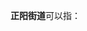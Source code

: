 '''正阳街道'''可以指：
{{PRC admin/disambig|15/07/02/001/000|15/07/83/002/000|22/01/06/001/000|22/01/82/002/000|23/02/02/004/000|23/03/06/002/000|50/01/14/004/000|61/04/04/007/000}}
{{disambig|cat=四字乡级行政区划消歧义}}